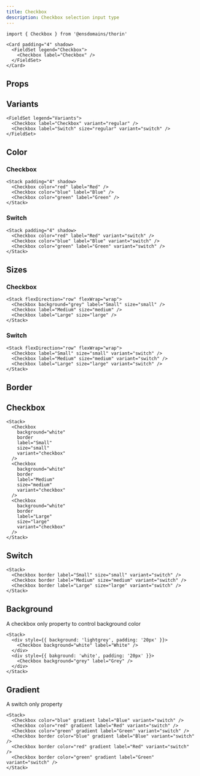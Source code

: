 ```yaml
---
title: Checkbox
description: Checkbox selection input type
---
```


```tsx
import { Checkbox } from '@ensdomains/thorin'
```

```tsx live=true
<Card padding="4" shadow>
  <FieldSet legend="Checkbox">
    <Checkbox label="Checkbox" />
  </FieldSet>
</Card>
```

## Props

<PropsTable sourceLink={sourceLink} types={types} />

## Variants

```tsx live=true
<FieldSet legend="Variants">
  <Checkbox label="Checkbox" variant="regular" />
  <Checkbox label="Switch" size="regular" variant="switch" />
</FieldSet>
```

## Color

### Checkbox

```tsx live=true
<Stack padding="4" shadow>
  <Checkbox color="red" label="Red" />
  <Checkbox color="blue" label="Blue" />
  <Checkbox color="green" label="Green" />
</Stack>
```

### Switch

```tsx live=true
<Stack padding="4" shadow>
  <Checkbox color="red" label="Red" variant="switch" />
  <Checkbox color="blue" label="Blue" variant="switch" />
  <Checkbox color="green" label="Green" variant="switch" />
</Stack>
```

## Sizes

### Checkbox

```tsx live=true
<Stack flexDirection="row" flexWrap="wrap">
  <Checkbox background="grey" label="Small" size="small" />
  <Checkbox label="Medium" size="medium" />
  <Checkbox label="Large" size="large" />
</Stack>
```

### Switch

```tsx live=true
<Stack flexDirection="row" flexWrap="wrap">
  <Checkbox label="Small" size="small" variant="switch" />
  <Checkbox label="Medium" size="medium" variant="switch" />
  <Checkbox label="Large" size="large" variant="switch" />
</Stack>
```

## Border

## Checkbox

```tsx live=true
<Stack>
  <Checkbox
    background="white"
    border
    label="Small"
    size="small"
    variant="checkbox"
  />
  <Checkbox
    background="white"
    border
    label="Medium"
    size="medium"
    variant="checkbox"
  />
  <Checkbox
    background="white"
    border
    label="Large"
    size="large"
    variant="checkbox"
  />
</Stack>
```

## Switch

```tsx live=true
<Stack>
  <Checkbox border label="Small" size="small" variant="switch" />
  <Checkbox border label="Medium" size="medium" variant="switch" />
  <Checkbox border label="Large" size="large" variant="switch" />
</Stack>
```

## Background

A checkbox only property to control background color

```tsx live=true
<Stack>
  <div style={{ background: 'lightgrey', padding: '20px' }}>
    <Checkbox background="white" label="White" />
  </div>
  <div style={{ bakground: 'white', padding: '20px' }}>
    <Checkbox background="grey" label="Grey" />
  </div>
</Stack>
```

## Gradient

A switch only property

```tsx live=true
<Stack>
  <Checkbox color="blue" gradient label="Blue" variant="switch" />
  <Checkbox color="red" gradient label="Red" variant="switch" />
  <Checkbox color="green" gradient label="Green" variant="switch" />
  <Checkbox border color="blue" gradient label="Blue" variant="switch" />
  <Checkbox border color="red" gradient label="Red" variant="switch" />
  <Checkbox border color="green" gradient label="Green" variant="switch" />
</Stack>
```
